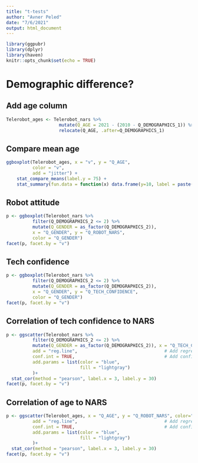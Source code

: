```yaml
---
title: "t-tests"
author: "Avner Peled"
date: "7/6/2021"
output: html_document
---
```


```r
library(ggpubr)
library(dplyr)
library(haven)
knitr::opts_chunk$set(echo = TRUE)
```


# Demographic difference?

## Add age column
```r
Telerobot_ages <- Telerobot_nars %>%
                    mutate(Q_AGE = 2021 - (2010 - Q_DEMOGRAPHICS_1)) %>%
                    relocate(Q_AGE, .after=Q_DEMOGRAPHICS_1)

```

## Compare mean age

```r
ggboxplot(Telerobot_ages, x = "v", y = "Q_AGE",
          color = "v",
          add = "jitter") +
    stat_compare_means(label.y = 75) +
    stat_summary(fun.data = function(x) data.frame(y=10, label = paste("Mean=",mean(x))), geom="text")
````

## Robot attitude

```r
p <- ggboxplot(Telerobot_nars %>%
          filter(Q_DEMOGRAPHICS_2 <= 2) %>% 
          mutate(Q_GENDER = as_factor(Q_DEMOGRAPHICS_2)),
          x = "Q_GENDER", y = "Q_ROBOT_NARS",
          color = "Q_GENDER")
facet(p, facet.by = "v")
````
## Tech confidence
```r
p <- ggboxplot(Telerobot_nars %>%
          filter(Q_DEMOGRAPHICS_2 <= 2) %>% 
          mutate(Q_GENDER = as_factor(Q_DEMOGRAPHICS_2)),
          x = "Q_GENDER", y = "Q_TECH_CONFIDENCE",
          color = "Q_GENDER")
facet(p, facet.by = "v")
````
## Correlation of tech confidence to NARS
```r
p <- ggscatter(Telerobot_nars %>%
          filter(Q_DEMOGRAPHICS_2 <= 2) %>% 
          mutate(Q_GENDER = as_factor(Q_DEMOGRAPHICS_2)), x = "Q_TECH_CONFIDENCE", y = "Q_ROBOT_NARS", color="v",
          add = "reg.line",                                 # Add regression line
          conf.int = TRUE,                                  # Add confidence interval
          add.params = list(color = "blue",
                            fill = "lightgray")
          )+
  stat_cor(method = "pearson", label.x = 3, label.y = 30)
facet(p, facet.by = "v")
````
## Correlation of age to NARS
```r
p <- ggscatter(Telerobot_ages, x = "Q_AGE", y = "Q_ROBOT_NARS", color="v",
          add = "reg.line",                                 # Add regression line
          conf.int = TRUE,                                  # Add confidence interval
          add.params = list(color = "blue",
                            fill = "lightgray")
          )+
  stat_cor(method = "pearson", label.x = 3, label.y = 30)
facet(p, facet.by = "v")
````